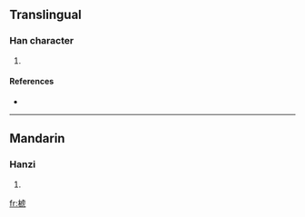 ==Translingual==

===Han character===
{{Han char|rn=75|rad=木|as=08|sn=12|four=|canj=木卜心弓 (DYPN), 木卜心山 (DYPU)}}

# {{defn|Han|sort=木08}}

====References====
* {{Han ref|kx=0535.170|dkj=15005|hdz=21231.040|uh=6903|ud=26883}}

----

==Mandarin==

===Hanzi===
{{cmn-hanzi|pin=[[háo]] ([[hao2]])|wg=hao<sup>2</sup>}}

# {{defn|Mandarin|sort=木08}}

[[fr:椃]]